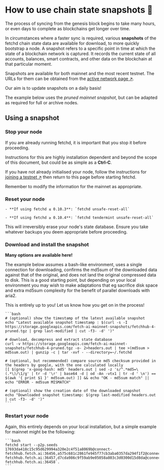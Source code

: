 
# How to use chain state snapshots 📸

The process of syncing from the genesis block begins to take many hours, or even days to complete as blockchains get longer over time.

In circumstances where a faster sync is required, various **snapshots** of the fetchd chain state data are available for download, to more quickly bootstrap a node. A snapshot refers to a specific point in time at which the state of a blockchain network is captured. It records the current state of all accounts, balances, smart contracts, and other data on the blockchain at that particular moment.

Snapshots are available for both mainnet and the most recent testnet. The URLs for them can be obtained from the [active network page ↗️](/references/fetch-network/ledger/active-networks).

<Callout type="info" emoji="ℹ️">
  Our aim is to update snapshots on a daily basis!
</Callout>

The example below uses the _pruned mainnet snapshot_, but can be adapted as required for full or archive nodes.

## Using a snapshot

### Stop your node

If you are already running fetchd, it is important that you stop it before proceeding.

Instructions for this are highly installation dependent and beyond the scope of this document, but could be as simple as a **Ctrl-C**.

If you have not already initialised your node, follow the instructions for [joining a testnet ↗️](/guides/fetch-network/ledger/joining-testnet) then return to this page before starting fetchd.

<Callout type="info" emoji="ℹ️">
  Remember to modify the information for the mainnet as appropriate.
</Callout>

### Reset your node

    - **If using fetchd ≤ 0.10.3**: `fetchd unsafe-reset-all`

    - **If using fetchd ≥ 0.10.4**: `fetchd tendermint unsafe-reset-all`

<Callout type="warning" emoji="⚠️️">
  This will irreversibly erase your node's state database. Ensure you take whatever backups you deem appropriate before proceeding.
</Callout>

### Download and install the snapshot

**Many options are available here!**

<Callout type="info" emoji="ℹ️">
  The example below assumes a bash-like environment, uses a single connection for downloading, confirms the md5sum of the downloaded data against that of the original, and does not land the original compressed data to disk. This is a good starting point, but depending on your local environment you may wish to make adaptations that eg sacrifice disk space and extra md5sum complexity for the benefit of parallel downloads with aria2.
</Callout>

This is entirely up to you! Let us know how you get on in the process!

    ```bash
    # (optional) show the timestamp of the latest available snapshot
    echo "Latest available snapshot timestamp : $(curl -s -I  https://storage.googleapis.com/fetch-ai-mainnet-snapshots/fetchhub-4-pruned.tgz | grep last-modified | cut -f3- -d' ')"

    # download, decompress and extract state database
    curl -v https://storage.googleapis.com/fetch-ai-mainnet-snapshots/fetchhub-4-pruned.tgz -o- 2>headers.out | tee >(md5sum > md5sum.out) | gunzip -c | tar -xvf - --directory=~/.fetchd

    # (optional, but recommended) compare source md5 checksum provided in the headers by google, with the one calculated locally
    [[ $(grep 'x-goog-hash: md5' headers.out | sed -z 's/^.*md5=\(.*\)/\1/g' | tr -d '\r' | base64 -d | od -An -vtx1 | tr -d ' \n') == $(awk '{ print $1 }' md5sum.out) ]] && echo "OK - md5sum match" || echo "ERROR - md5sum MISMATCH"

    # (optional) show the creation date of the downloaded snapshot
    echo "Downloaded snapshot timestamp: $(grep last-modified headers.out | cut -f3- -d' ')"
    ```

### Restart your node

Again, this entirely depends on your local installation, but a simple example for mainnet might be the following:

    ```bash
    fetchd start --p2p.seeds 17693da418c15c95d629994a320e2c4f51a8069b@connect-fetchhub.fetch.ai:36456,a575c681c2861fe945f77cb3aba0357da294f1f2@connect-fetchhub.fetch.ai:36457,d7cda986c9f59ab9e05058a803c3d0300d15d8da@connect-fetchhub.fetch.ai:36458`.
    ```
